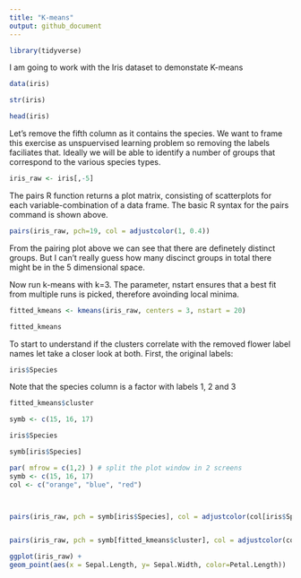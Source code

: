 ```yaml
---
title: "K-means"
output: github_document
---
```


```r
library(tidyverse)

```

I am going to work with the Iris dataset to demonstate K-means

```r
data(iris)

str(iris)
```


```r
head(iris)
```

Let's remove the fifth column as it contains the species. We want to frame this exercise as unspuervised learning problem so removing the labels faciliates that. Ideally we will be able to identify a number of groups that correspond to the various species types.

```r
iris_raw <- iris[,-5]
```

The pairs R function returns a plot matrix, consisting of scatterplots for each variable-combination of a data frame. The basic R syntax for the pairs command is shown above.

```r
pairs(iris_raw, pch=19, col = adjustcolor(1, 0.4))

```

From the pairing plot above we can see that there are definetely distinct groups. But I can't really guess how many discinct groups in total there might be in the 5 dimensional space.

Now run k-means with k=3. The parameter, nstart ensures that a best fit from multiple runs is picked, therefore avoinding local minima.

```r
fitted_kmeans <- kmeans(iris_raw, centers = 3, nstart = 20)

```



```r
fitted_kmeans
```

To start to understand if the clusters correlate with the removed flower label names let take a closer look at both. First, the original labels:


```r
iris$Species
```
Note that the species column is a factor with labels 1, 2 and 3 

```r
fitted_kmeans$cluster
```




```r
symb <- c(15, 16, 17)

iris$Species

symb[iris$Species]
```


```r
par( mfrow = c(1,2) ) # split the plot window in 2 screens
symb <- c(15, 16, 17)
col <- c("orange", "blue", "red")



pairs(iris_raw, pch = symb[iris$Species], col = adjustcolor(col[iris$Species], 0.4), main = "Species according to Oringinal Labels")


pairs(iris_raw, pch = symb[fitted_kmeans$cluster], col = adjustcolor(col[fitted_kmeans$cluster], 0.4), main = "Clustering result - K = 3")


```
```r
ggplot(iris_raw) +
geom_point(aes(x = Sepal.Length, y= Sepal.Width, color=Petal.Length))


```

```r

```



